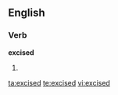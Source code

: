 ==English==

===Verb===
'''excised'''

# {{past of|[[excise]]}}

[[ta:excised]]
[[te:excised]]
[[vi:excised]]
